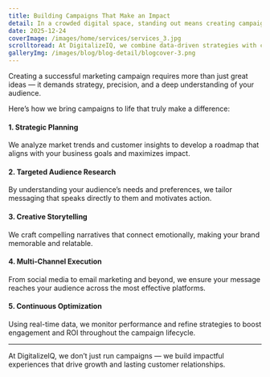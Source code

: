 ---
title: Building Campaigns That Make an Impact  
detail: In a crowded digital space, standing out means creating campaigns that resonate and drive real engagement.  
date: 2025-12-24  
coverImage: /images/home/services/services_3.jpg  
scrolltoread: At DigitalizeIQ, we combine data-driven strategies with creative storytelling to build marketing campaigns that captivate audiences and deliver measurable results.  
galleryImg: /images/blog/blog-detail/blogcover-3.png  
---

Creating a successful marketing campaign requires more than just great ideas — it demands strategy, precision, and a deep understanding of your audience.

Here’s how we bring campaigns to life that truly make a difference:

#### 1. Strategic Planning  
We analyze market trends and customer insights to develop a roadmap that aligns with your business goals and maximizes impact.

#### 2. Targeted Audience Research  
By understanding your audience’s needs and preferences, we tailor messaging that speaks directly to them and motivates action.

#### 3. Creative Storytelling  
We craft compelling narratives that connect emotionally, making your brand memorable and relatable.

#### 4. Multi-Channel Execution  
From social media to email marketing and beyond, we ensure your message reaches your audience across the most effective platforms.

#### 5. Continuous Optimization  
Using real-time data, we monitor performance and refine strategies to boost engagement and ROI throughout the campaign lifecycle.

---

At DigitalizeIQ, we don’t just run campaigns — we build impactful experiences that drive growth and lasting customer relationships.
